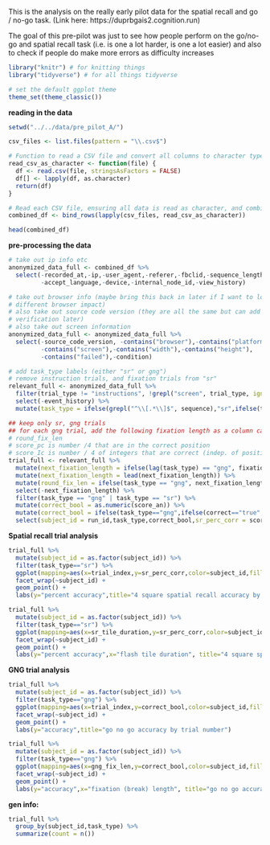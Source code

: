This is the analysis on the really early pilot data for the spatial recall and
go / no-go task. (Link here: https://duprbgais2.cognition.run)

The goal of this pre-pilot was just to see how people perform on the go/no-go
and spatial recall task (i.e. is one a lot harder, is one a lot easier) and also
to check if people do make more errors as difficulty increases

```r
library("knitr") # for knitting things
library("tidyverse") # for all things tidyverse

# set the default ggplot theme 
theme_set(theme_classic())
```

**reading in the data**
``` r
setwd("../../data/pre_pilot_A/")

csv_files <- list.files(pattern = "\\.csv$")

# Function to read a CSV file and convert all columns to character type
read_csv_as_character <- function(file) {
  df <- read.csv(file, stringsAsFactors = FALSE)
  df[] <- lapply(df, as.character)
  return(df)
}

# Read each CSV file, ensuring all data is read as character, and combine them
combined_df <- bind_rows(lapply(csv_files, read_csv_as_character))

head(combined_df)
```

**pre-processing the data**
```r
# take out ip info etc
anonymized_data_full <- combined_df %>%
  select(-recorded_at,-ip,-user_agent,-referer,-fbclid,-sequence_length,
         -accept_language,-device,-internal_node_id,-view_history)

# take out browser info (maybe bring this back in later if I want to look at
# different browser impact)
# also take out source code version (they are all the same but can add 
# verification later)
# also take out screen information
anonymized_data_full <- anonymized_data_full %>%
  select(-source_code_version, -contains("browser"),-contains("platform"),
         -contains("screen"),-contains("width"),-contains("height"),
         -contains("failed"),-condition)

# add task_type labels (either "sr" or gng")
# remove instruction trials, and fixation trials from "sr"
relevant_full <- anonymized_data_full %>%
  filter(trial_type != "instructions", !grepl("screen", trial_type, ignore.case = TRUE)) %>%
  select(-event_history) %>%
  mutate(task_type = ifelse(grepl("^\\[.*\\]$", sequence),"sr",ifelse(task=="response","gng",ifelse(task=="fixation","gng_fix",NA))))

## keep only sr, gng trials
## for each gng trial, add the following fixation length as a column called
# round_fix_len
# score_pc is number /4 that are in the correct position
# score_Ic is number / 4 of integers that are correct (indep. of position)
trial_full <- relevant_full %>%
  mutate(next_fixation_length = ifelse(lag(task_type) == "gng", fixation_time, NA)) %>%
  mutate(next_fixation_length = lead(next_fixation_length)) %>%
  mutate(round_fix_len = ifelse(task_type == "gng", next_fixation_length, NA)) %>%
  select(-next_fixation_length) %>%
  filter(task_type == "gng" | task_type == "sr") %>%
  mutate(correct_bool = as.numeric(score_an)) %>%
  mutate(correct_bool = ifelse(task_type=="gng",ifelse(correct=="true",1,0),correct_bool),run_id=as.numeric(run_id),score_pc = as.numeric(score_pc,na.RM=T)/4,tile_duration=as.numeric(tile_duration,na.RM=T),round_fix_len = as.numeric(round_fix_len,na.RM=T), rt= as.numeric(rt,na.RM=T),trial_index=as.numeric(trial_index,na.RM=T))  %>%
  select(subject_id = run_id,task_type,correct_bool,sr_perc_corr = score_pc, sr_tile_duration = tile_duration,gng_corr_response = correct_response,gng_fix_len = round_fix_len,rt,trial_index)
```
**Spatial recall trial analysis**
```r
trial_full %>%
  mutate(subject_id = as.factor(subject_id)) %>%
  filter(task_type=="sr") %>%
  ggplot(mapping=aes(x=trial_index,y=sr_perc_corr,color=subject_id,fill=subject_id)) +
  facet_wrap(~subject_id) +
  geom_point() +
  labs(y="percent accuracy",title="4 square spatial recall accuracy by trial number")
```
```r
trial_full %>%
  mutate(subject_id = as.factor(subject_id)) %>%
  filter(task_type=="sr") %>%
  ggplot(mapping=aes(x=sr_tile_duration,y=sr_perc_corr,color=subject_id,fill=subject_id)) +
  facet_wrap(~subject_id) +
  geom_point() +
  labs(y="percent accuracy",x="flash tile duration", title="4 square spatial recall accuracy by tile duration")
```

**GNG trial analysis**
```r
trial_full %>%
  mutate(subject_id = as.factor(subject_id)) %>%
  filter(task_type=="gng") %>%
  ggplot(mapping=aes(x=trial_index,y=correct_bool,color=subject_id,fill=subject_id)) +
  facet_wrap(~subject_id) +
  geom_point() +
  labs(y="accuracy",title="go no go accuracy by trial number")
```
```r
trial_full %>%
  mutate(subject_id = as.factor(subject_id)) %>%
  filter(task_type=="gng") %>%
  ggplot(mapping=aes(x=gng_fix_len,y=correct_bool,color=subject_id,fill=subject_id)) +
  facet_wrap(~subject_id) +
  geom_point() +
  labs(y="accuracy",x="fixation (break) length", title="go no go accuracy by fixation length")
```
**gen info:**
```r
trial_full %>%
  group_by(subject_id,task_type) %>%
  summarize(count = n())
```